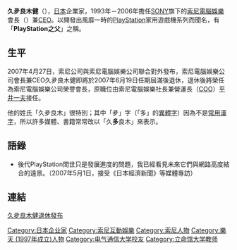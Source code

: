 {{unreferenced|time=2016-06-19T14:25:02+00:00}}
{{NoteTA
|  G1 = Games
}}
{{Japanese|image=File:Ken Kutaragi - Game Developers Choice Awards 2014 (cropped).jpg|caption=久夛良木健，攝於2004年1月10日|japanese=久夛良木 健|kana=くたらぎ けん|romaji=Kutaragi Ken}}

'''久夛良木健'''（{{bd|1950年|8月2日}}），[[日本|日本]]企業家，1993年－2006年擔任[[索尼|SONY]]旗下的[[索尼電腦娛樂|索尼電腦娛樂]]會長（{{lang|ja|代表取締役会長}}）兼[[CEO|CEO]]。以開發出風靡一時的[[PlayStation|PlayStation]]家用遊戲機系列而聞名，有「'''PlayStation之父'''」之稱。

==生平==
2007年4月27日，索尼公司與索尼電腦娛樂公司聯合對外發布，索尼電腦娛樂公司會長兼CEO久夛良木健即將於2007年6月19日任期屆滿後退休，退休後將榮任為索尼電腦娛樂公司榮譽會長，原職位由索尼電腦娛樂社長兼營運長（[[COO|COO]]）[[平井一夫|平井一夫]]接任。

他的姓氏「久夛良木」很特別；其中「夛」字（「多」的[[異體字|異體字]]）因為不是[[常用漢字|常用漢字]]，所以許多媒體、書籍常常改以「久'''多'''良木」來表示。

==語錄==
*後代PlayStation問世只是發展進度的問題，我已經看見未來它們與網路高度結合的遠景。（2007年5月1日，接受《日本經濟新聞》等媒體專訪）

==連結==
[https://web.archive.org/web/20070124222604/http://www.scei.co.jp/corporate/release/pdf/061130a.pdf 久夛良木健退休發布]

{{PlayStation}}
{{sony品牌}}

{{Authority control}}
{{DEFAULTSORT:Kutaragi, Ken}}
[[Category:日本企业家|Category:日本企业家]]
[[Category:索尼互動娛樂|Category:索尼互動娛樂]]
[[Category:索尼人物|Category:索尼人物]]
[[Category:樂天_(1997年成立)人物|Category:樂天 (1997年成立)人物]]
[[Category:电气通信大学校友|Category:电气通信大学校友]]
[[Category:立命馆大学教师|Category:立命馆大学教师]]